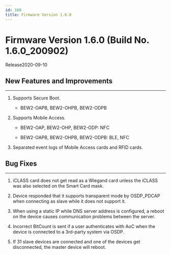 ```yaml
---
id: 160
title: Firmware Version 1.6.0
---
```


# Firmware Version 1.6.0 (Build No. 1.6.0_200902)

Release<Separator/>2020-09-10

## New Features and Improvements

---

1. Supports Secure Boot.

    - BEW2-OAPB, BEW2-OHPB, BEW2-ODPB

1. Supports Mobile Access.

    - BEW2-OAP, BEW2-OHP, BEW2-ODP: NFC

    - BEW2-OAPB, BEW2-OHPB, BEW2-ODPB: BLE, NFC

1. Separated event logs of Mobile Access cards and RFID cards.

## Bug Fixes

---

<BugLists>

1. iCLASS card does not get read as a Wiegand card unless the iCLASS was also selected on the Smart Card mask.

1. Device responded that it supports transparent mode by OSDP_PDCAP when connecting as slave while it does not support it.

1. When using a static IP while DNS server address is configured, a reboot on the device causes communication problems between the server.

1. Incorrect BitCount is sent if a user authenticates with AoC when the device is connected to a 3rd-party system via OSDP.

1. If 31 slave devices are connected and one of the devices get disconnected, the master device will reboot.

</BugLists>